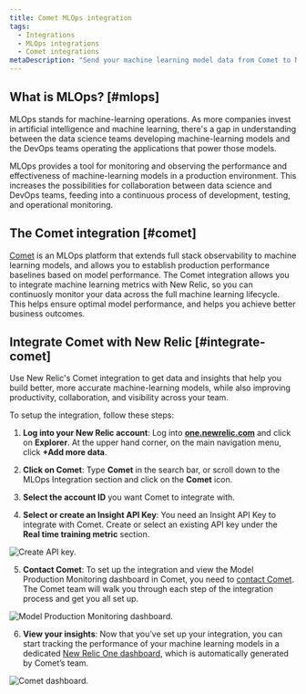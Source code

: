 ```yaml
---
title: Comet MLOps integration
tags:
  - Integrations
  - MLOps integrations  
  - Comet integrations
metaDescription: "Send your machine learning model data from Comet to New Relic to understand your model's performance."
---
```


## What is MLOps? [#mlops]

MLOps stands for machine-learning operations. As more companies invest in artificial intelligence and machine learning, there's a gap in understanding between the data science teams developing machine-learning models and the DevOps teams operating the applications that power those models.

MLOps provides a tool for monitoring and observing the performance and effectiveness of machine-learning models in a production environment. This increases the possibilities for collaboration between data science and DevOps teams, feeding into a continuous process of development, testing, and operational monitoring.

## The Comet integration [#comet]

[Comet](https://www.comet.ml/site/) is an MLOps platform that extends full stack observability to machine learning models, and allows you to establish production performance baselines based on model performance. The Comet integration allows you to integrate machine learning metrics with New Relic, so you can continuosly monitor your data across the full machine learning lifecycle. This helps ensure optimal model performance, and helps you achieve better business outcomes. 

## Integrate Comet with New Relic [#integrate-comet] 

Use New Relic's Comet integration to get data and insights that help you build better, more accurate machine-learning models, while also improving productivity, collaboration, and visibility across your team.

To setup the integration, follow these steps:

1. **Log into your New Relic account**: Log into **[one.newrelic.com](https://one.newrelic.com)** and click on **Explorer**. At the upper hand corner, on the main navigation menu, click **+Add more data**.

2. **Click on Comet**: Type **Comet** in the search bar, or scroll down to the MLOps Integration section and click on the **Comet** icon.  

3. **Select the account ID** you want Comet to integrate with.

4. **Select or create an Insight API Key**: You need an Insight API Key to integrate with Comet. Create or select an existing API key under the **Real time training metric** section. 

![Create API key.](./images/comet01.png "Create API key")

5. **Contact Comet**: To set up the integration and view the Model Production Monitoring dashboard in Comet, you need to [contact Comet](mailto:sales@comet.ml). The Comet team will walk you through each step of the integration process and get you all set up.

![Model Production Monitoring dashboard.](./images/comet02.png "Model Production Monitoring dashboard")

6. **View your insights**: Now that you’ve set up your integration, you can start tracking the performance of your machine learning models in a dedicated [New Relic One dashboard](/docs/query-your-data/explore-query-data/dashboards/introduction-dashboards/), which is automatically generated by Comet’s team. 

![Comet dashboard.](./images/comet03.png "Comet dashboard")

